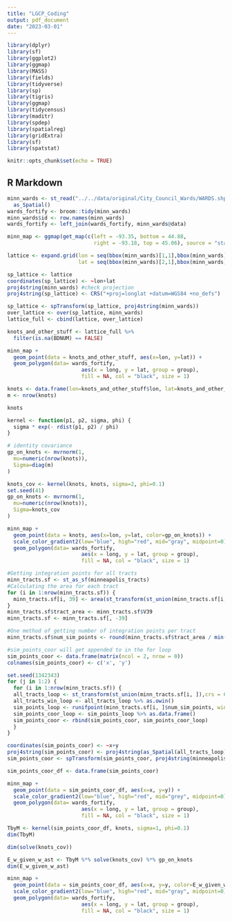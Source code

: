 ```yaml
---
title: "LGCP_Coding"
output: pdf_document
date: "2023-03-01"
---
```


```r
library(dplyr)
library(sf)
library(ggplot2)
library(ggmap)
library(MASS)
library(fields)
library(tidyverse)
library(sp)
library(tigris)
library(ggmap)
library(tidycensus)
library(maditr)
library(spdep)
library(spatialreg)
library(gridExtra)
library(sf)
library(spatstat)
```

```r
knitr::opts_chunk$set(echo = TRUE)
```

## R Markdown

```r
minn_wards <- st_read("../../data/original/City_Council_Wards/WARDS.shp") %>%
  as_Spatial()
wards_fortify <- broom::tidy(minn_wards)
minn_wards$id <- row.names(minn_wards)
wards_fortify <- left_join(wards_fortify, minn_wards@data)

minn_map <- ggmap(get_map(c(left = -93.35, bottom = 44.88, 
                            right = -93.18, top = 45.06), source = "stamen"))

lattice <- expand.grid(lon = seq(bbox(minn_wards)[1,1],bbox(minn_wards)[1,2],length.out = 20), 
                       lat = seq(bbox(minn_wards)[2,1],bbox(minn_wards)[2,2],length.out = 20))

sp_lattice <- lattice
coordinates(sp_lattice) <- ~lon+lat
proj4string(minn_wards) #check projection
proj4string(sp_lattice) <- CRS("+proj=longlat +datum=WGS84 +no_defs")

sp_lattice <- spTransform(sp_lattice, proj4string(minn_wards))
over_lattice <- over(sp_lattice, minn_wards)
lattice_full <- cbind(lattice, over_lattice)

knots_and_other_stuff <- lattice_full %>%
  filter(is.na(BDNUM) == FALSE)

minn_map +
  geom_point(data = knots_and_other_stuff, aes(x=lon, y=lat)) +
  geom_polygon(data= wards_fortify, 
                        aes(x = long, y = lat, group = group), 
                        fill = NA, col = "black", size = 1)
```

```r
knots <- data.frame(lon=knots_and_other_stuff$lon, lat=knots_and_other_stuff$lat)
m <- nrow(knots)
```

```r
knots
```

```r
kernel <- function(p1, p2, sigma, phi) {
  sigma * exp(- rdist(p1, p2) / phi)
}
```

```r
# identity covariance
gp_on_knots <- mvrnorm(1, 
  mu=numeric(nrow(knots)), 
  Sigma=diag(m)
)
```

```r
knots_cov <- kernel(knots, knots, sigma=2, phi=0.1)
set.seed(41)
gp_on_knots <- mvrnorm(1, 
  mu=numeric(nrow(knots)), 
  Sigma=knots_cov
)
```

```r
minn_map +
  geom_point(data = knots, aes(x=lon, y=lat, color=gp_on_knots)) +
  scale_color_gradient2(low="blue", high="red", mid="gray", midpoint=0) +
  geom_polygon(data= wards_fortify, 
                        aes(x = long, y = lat, group = group), 
                        fill = NA, col = "black", size = 1)
```

```r
#Getting integration points for all tracts
minn_tracts.sf <- st_as_sf(minneapolis_tracts)
#Calculating the area for each tract
for (i in 1:nrow(minn_tracts.sf)) {
  minn_tracts.sf[i, 39] <- area(st_transform(st_union(minn_tracts.sf[i, ]),crs = 6345))
}
minn_tracts.sf$tract_area <- minn_tracts.sf$V39
minn_tracts.sf <- minn_tracts.sf[, -39]

#One method of getting number of integration points per tract
minn_tracts.sf$num_sim_points <- round(minn_tracts.sf$tract_area / min(minn_tracts.sf$tract_area), digits = 0)

#sim_points_coor will get appended to in the for loop
sim_points_coor <- data.frame(matrix(ncol = 2, nrow = 0))
colnames(sim_points_coor) <- c('x', 'y')

set.seed(1342343)
for (j in 1:2) {
  for (i in 1:nrow(minn_tracts.sf)) {
  all_tracts_loop <- st_transform(st_union(minn_tracts.sf[i, ]),crs = 6345)
  all_tracts_win_loop <- all_tracts_loop %>% as.owin()
  sim_points_loop <- runifpoint(minn_tracts.sf[i, ]$num_sim_points, win=all_tracts_win_loop)
  sim_points_coor_loop <- sim_points_loop %>% as.data.frame()
  sim_points_coor <- rbind(sim_points_coor, sim_points_coor_loop)
  }
}

coordinates(sim_points_coor) <- ~x+y
proj4string(sim_points_coor) <- proj4string(as_Spatial(all_tracts_loop))
sim_points_coor <- spTransform(sim_points_coor, proj4string(minneapolis_tracts))
```

```r
sim_points_coor_df <- data.frame(sim_points_coor)
```

```r
minn_map +
  geom_point(data = sim_points_coor_df, aes(x=x, y=y)) +
  scale_color_gradient2(low="blue", high="red", mid="grey", midpoint=0) +
  geom_polygon(data= wards_fortify, 
                        aes(x = long, y = lat, group = group), 
                        fill = NA, col = "black", size = 1)
```

```r
TbyM <- kernel(sim_points_coor_df, knots, sigma=1, phi=0.1)
dim(TbyM)
```

```r
dim(solve(knots_cov))
```

```r
E_w_given_w_ast <- TbyM %*% solve(knots_cov) %*% gp_on_knots
dim(E_w_given_w_ast)
```

```r
minn_map +
  geom_point(data = sim_points_coor_df, aes(x=x, y=y, color=E_w_given_w_ast)) +
  scale_color_gradient2(low="blue", high="red", mid="gray", midpoint=0) +
  geom_polygon(data= wards_fortify, 
                        aes(x = long, y = lat, group = group), 
                        fill = NA, col = "black", size = 1)
```

